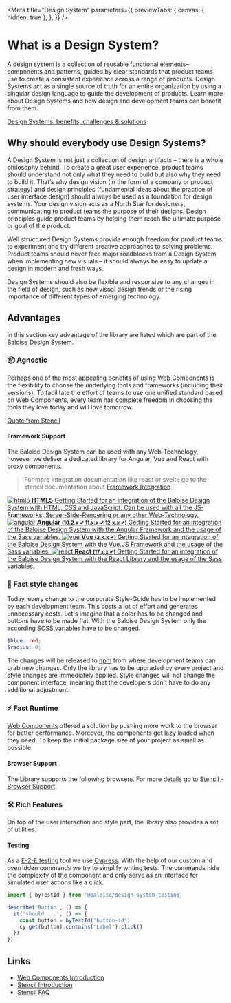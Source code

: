 
<Meta
  title="Design System"
  parameters={{
    previewTabs: {
      canvas: { hidden: true },
    },
  }}
/>

# What is a Design System?

<bal-doc-lead>
  A design system is a collection of reusable functional elements–components and patterns, guided by clear standards
  that product teams use to create a consistent experience across a range of products. Design Systems act as a single
  source of truth for an entire organization by using a singular design language to guide the development of products.
  Learn more about Design Systems and how design and development teams can benefit from them.
</bal-doc-lead>

[Design Systems: benefits, challenges & solutions](https://uxdesign.cc/design-systems-62f648c6dccf)

## Why should everybody use Design Systems?

A Design System is not just a collection of design artifacts – there is a whole philosophy behind. To create a great user experience, product teams should understand not only what they need to build but also why they need to build it. That’s why design vision (in the form of a company or product strategy) and design principles (fundamental ideas about the practice of user interface design) should always be used as a foundation for design systems. Your design vision acts as a North Star for designers, communicating to product teams the purpose of their designs. Design principles guide product teams by helping them reach the ultimate purpose or goal of the product.

Well structured Design Systems provide enough freedom for product teams to experiment and try different creative approaches to solving problems. Product teams should never face major roadblocks from a Design System when implementing new visuals – it should always be easy to update a design in modern and fresh ways.

Design Systems should also be flexible and responsive to any changes in the field of design, such as new visual design trends or the rising importance of different types of emerging technology.

## Advantages

In this section key advantage of the library are listed which are part of the Baloise Design System.

### 📦 Agnostic

Perhaps one of the most appealing benefits of using Web Components is the flexibility to choose the underlying tools and frameworks (including their versions). To facilitate the effort of teams to use one unified standard based on Web Components, every team has complete freedom in choosing the tools they love today and will love tomorrow.

[Quote from Stencil](https://stenciljs.com/docs/faq)

#### Framework Support

The Baloise Design System can be used with any Web-Technology, however we deliver a dedicated library for Angular, Vue and React with proxy components.

> For more integration documentation like react or svelte go to the stencil documentation about [Framework Integration](https://stenciljs.com/docs/overview).

<div className="link-list">
  <a className="link-item" href="?path=/docs/getting-started-html5-overview--page">
    <img src={HTMLLogo} alt="html5" />
    <span>
      <strong>HTML5</strong>
      Getting Started for an integration of the Baloise Design System with HTML, CSS and JavaScript. Can be used with all
      the JS-Frameworks, Server-Side-Rendering or any other Web-Technology.
    </span>
  </a>
  <a className="link-item" href="?path=/docs/getting-started-angular-overview--page">
    <img src={AngularLogo} alt="angular" />
    <span>
      <strong>
        Angular <small>(10.2.x ✔ 11.x.x ✔ 12.x.x ✔)</small>
      </strong>
      Getting Started for an integration of the Baloise Design System with the Angular Framework and the usage of the Sass
      variables.
    </span>
  </a>
  <a className="link-item" href="?path=/docs/getting-started-vue-overview--page">
    <img src={VueLogo} alt="vue" />
    <span>
      <strong>
        Vue <small>(3.x.x ✔)</small>
      </strong>
      Getting Started for an integration of the Baloise Design System with the Vue.JS Framework and the usage of the Sass
      variables.
    </span>
  </a>
  <a className="link-item" href="?path=/docs/getting-started-react-overview--page">
    <img src={ReactLogo} alt="react" />
    <span>
      <strong>
        React <small>(17.x.x ✔)</small>
      </strong>
      Getting Started for an integration of the Baloise Design System with the React Library and the usage of the Sass variables.
    </span>
  </a>
</div>

### 🎨 Fast style changes

Today, every change to the corporate Style-Guide has to be implemented by each development team. This costs a lot of effort and generates unnecessary costs. Let's imagine that a color has to be changed and buttons have to be made flat. With the Baloise Design System only the according [SCSS](https://sass-lang.com/) variables have to be changed.

```scss
$blue: red;
$radius: 0;
```

The changes will be released to [npm](https://www.npmjs.com/package/@baloise/design-system-components) from where development teams can grab new changes.
Only the library has to be upgraded by every project and style changes are immediately applied.
Style changes will not change the component interface, meaning that the developers don't have to do any additional adjustment.

### ⚡️ Fast Runtime

[Web Components](https://developer.mozilla.org/de/docs/Web/Web_Components) offered a solution by pushing more work to the browser for better performance. Moreover, the components get lazy loaded when they need. To keep the initial package size of your project as small as possible.

#### Browser Support

The Library supports the following browsers. For more details go to [Stencil - Browser Support](https://stenciljs.com/docs/browser-support).

### 🛠️ Rich Features

On top of the user interaction and style part, the library also provides a set of utilities.

#### Testing

As a [E-2-E testing](?path=/docs/getting-started-testing--page) tool we use [Cypress](https://www.cypress.io/). With the help of our custom and overridden commands we try to simplify writing tests.
The commands hide the complexity of the component and only serve as an interface for simulated user actions like a click.

```typescript
import { byTestId } from '@baloise/design-system-testing'

describe('Button', () => {
  it('should ...', () => {
    const button = byTestId('button-id')
    cy.get(button).contains('Label').click()
  })
})
```

## Links

- [Web Components Introduction](https://www.webcomponents.org/introduction)
- [Stencil Introduction](https://stenciljs.com/docs/introduction)
- [Stencil FAQ](https://stenciljs.com/docs/faq)

<bal-doc-github link="/stories/welcome/why.stories.mdx"></bal-doc-github>
